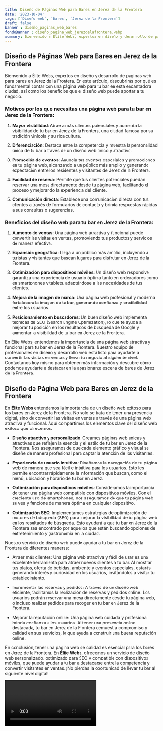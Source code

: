 ```yaml
---
title: Diseño de Páginas Web para Bares en Jerez de la Frontera
date: '2023-10-04'
tags: ['Diseño web', 'Bares', 'Jerez de la Frontera']
draft: false
banner : diseño_paginas_web_bares
fondoBanner : diseño_pagina_web_jerezdelafrontera.webp
summary: Bienvenido a Élite Webs, expertos en diseño y desarrollo de páginas web para bares en Jerez de la Frontera. En este artículo, descubrirás por qué es fundamental contar con una página web para tu bar en esta encantadora ciudad, así como los beneficios que el diseño web puede aportar a tu negocio. 
---
```


## Diseño de Páginas Web para Bares en Jerez de la Frontera

Bienvenido a Élite Webs, expertos en diseño y desarrollo de páginas web para bares en Jerez de la Frontera. En este artículo, descubrirás por qué es fundamental contar con una página web para tu bar en esta encantadora ciudad, así como los beneficios que el diseño web puede aportar a tu negocio. 

### Motivos por los que necesitas una página web para tu bar en Jerez de la Frontera:

1. **Mayor visibilidad**: Atrae a más clientes potenciales y aumenta la visibilidad de tu bar en Jerez de la Frontera, una ciudad famosa por su tradición vinícola y su rica cultura.

2. **Diferenciación**: Destaca entre la competencia y muestra la personalidad única de tu bar a través de un diseño web único y atractivo.

3. **Promoción de eventos**: Anuncia tus eventos especiales y promociones en tu página web, alcanzando a un público más amplio y generando expectación entre los residentes y visitantes de Jerez de la Frontera.

4. **Facilidad de reserva**: Permite que tus clientes potenciales puedan reservar una mesa directamente desde tu página web, facilitando el proceso y mejorando la experiencia del cliente.

5. **Comunicación directa**: Establece una comunicación directa con tus clientes a través de formularios de contacto y brinda respuestas rápidas a sus consultas o sugerencias.

### Beneficios del diseño web para tu bar en Jerez de la Frontera:

1. **Aumento de ventas**: Una página web atractiva y funcional puede convertir las visitas en ventas, promoviendo tus productos y servicios de manera efectiva.

2. **Expansión geográfica**: Llega a un público más amplio, incluyendo a turistas y visitantes que buscan lugares para disfrutar en Jerez de la Frontera.

3. **Optimización para dispositivos móviles**: Un diseño web responsive garantiza una experiencia de usuario óptima tanto en ordenadores como en smartphones y tablets, adaptándose a las necesidades de tus clientes.

4. **Mejora de la imagen de marca**: Una página web profesional y moderna fortalecerá la imagen de tu bar, generando confianza y credibilidad entre los usuarios.

5. **Posicionamiento en buscadores**: Un buen diseño web implementa técnicas de SEO (Search Engine Optimization), lo que te ayuda a mejorar tu posición en los resultados de búsqueda de Google y aumentar la visibilidad de tu bar en Jerez de la Frontera.

En Élite Webs, entendemos la importancia de una página web atractiva y funcional para tu bar en Jerez de la Frontera. Nuestro equipo de profesionales en diseño y desarrollo web está listo para ayudarte a convertir las visitas en ventas y llevar tu negocio al siguiente nivel. Contáctanos hoy mismo para obtener más información y descubre cómo podemos ayudarte a destacar en la apasionante escena de bares de Jerez de la Frontera.

<GifSeo />

<Cta />

## Diseño de Página Web para Bares en Jerez de la Frontera

En **Élite Webs** entendemos la importancia de un diseño web exitoso para los bares en Jerez de la Frontera. No solo se trata de tener una presencia digital, sino de convertir las visitas en ventas a través de una página web atractiva y funcional. Aquí compartimos los elementos clave del diseño web exitoso que ofrecemos:

- **Diseño atractivo y personalizado**: Creamos páginas web únicas y atractivas que reflejen la esencia y el estilo de tu bar en Jerez de la Frontera. Nos aseguramos de que cada elemento gráfico y visual se diseñe de manera profesional para captar la atención de los visitantes.

- **Experiencia de usuario intuitiva**: Diseñamos la navegación de tu página web de manera que sea fácil e intuitiva para los usuarios. Esto les permite encontrar rápidamente la información que buscan, como el menú, ubicación y horario de tu bar en Jerez.

- **Optimización para dispositivos móviles**: Consideramos la importancia de tener una página web compatible con dispositivos móviles. Con el creciente uso de smartphones, nos aseguramos de que tu página web se vea y funcione de manera óptima en cualquier dispositivo.

- **Optimización SEO**: Implementamos estrategias de optimización de motores de búsqueda (SEO) para mejorar la visibilidad de tu página web en los resultados de búsqueda. Esto ayudará a que tu bar en Jerez de la Frontera sea encontrado por aquellos que están buscando opciones de entretenimiento y gastronomía en la ciudad.

Nuestro servicio de diseño web puede ayudar a tu bar en Jerez de la Frontera de diferentes maneras:

- Atraer más clientes: Una página web atractiva y fácil de usar es una excelente herramienta para atraer nuevos clientes a tu bar. Al mostrar tus platos, oferta de bebidas, ambiente y eventos especiales, estarás generando interés y curiosidad en los usuarios, invitándolos a visitar tu establecimiento.

- Incrementar las reservas y pedidos: A través de un diseño web eficiente, facilitamos la realización de reservas y pedidos online. Los usuarios podrán reservar una mesa directamente desde tu página web, o incluso realizar pedidos para recoger en tu bar en Jerez de la Frontera.

- Mejorar la reputación online: Una página web cuidada y profesional brinda confianza a los usuarios. Al tener una presencia online destacada, tu bar en Jerez de la Frontera demuestra compromiso y calidad en sus servicios, lo que ayuda a construir una buena reputación online.

En conclusión, tener una página web de calidad es esencial para los bares en Jerez de la Frontera. En **Élite Webs**, ofrecemos un servicio de diseño web personalizado, optimizado para SEO y compatible con dispositivos móviles, que puede ayudar a tu bar a destacarse entre la competencia y convertir visitantes en ventas. ¡No pierdas la oportunidad de llevar tu bar al siguiente nivel digital!

<Video />

<CtaBot job='Bares' city='Jerez de la Frontera'/>

<Gmaps query='Jerez de la Frontera+españa+maps' />